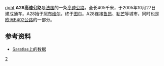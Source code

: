 [[文件:Autoroute_française_28.svg|right]]
'''A28高速公路'''是[[法国|法国]]的一条[[高速公路|高速公路]]，全长405千米，于2005年10月27日建成通车。A28始于[[阿布维尔|阿布维尔]]，终于[[图尔|图尔]]。A28连接[[鲁昂|鲁昂]]、[[勒芒|勒芒]]等城市，同时也是[[欧洲E402公路|欧洲E402公路]]的一部分。

==参考资料==
*[http://saratlas.free.fr/index.php?page=autoroute&route=a28&lang=fr Saratlas上的数据]{{Wayback|url=http://saratlas.free.fr/index.php?page=autoroute&route=a28&lang=fr |date=20120205195949 }}{{fr}}

{{Autoroutes}}

[[Category:法国高速公路|2]]